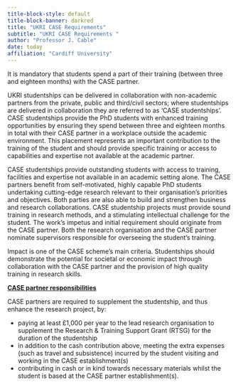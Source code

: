 ```yaml
---
title-block-style: default
title-block-banner: darkred
title: "UKRI CASE Requirements"
subtitle: "UKRI CASE Requirements "
author: "Professor J. Cable"
date: today
affiliation: "Cardiff University"
---
```


It is mandatory that students spend a part of their training (between three and eighteen months) with the CASE partner.

UKRI studentships can be delivered in collaboration with non-academic partners from the private, public and third/civil sectors; where studentships are delivered in collaboration they are referred to as 'CASE studentships'. CASE studentships provide the PhD students with enhanced training opportunities by ensuring they spend between three and eighteen months in total with their CASE partner in a workplace outside the academic environment. This placement represents an important contribution to the training of the student and should provide specific training or access to capabilities and expertise not available at the academic partner.

CASE studentships provide outstanding students with access to training, facilities and expertise not available in an academic setting alone. The CASE partners benefit from self-motivated, highly capable PhD students undertaking cutting-edge research relevant to their organisation's priorities and objectives. Both parties are also able to build and strengthen business and research collaborations. CASE studentship projects must provide sound training in research methods, and a stimulating intellectual challenge for the student. The work's impetus and initial requirement should originate from the CASE partner. Both the research organisation and the CASE partner nominate supervisors responsible for overseeing the student's training.

Impact is one of the CASE scheme's main criteria. Studentships should demonstrate the potential for societal or economic impact through collaboration with the CASE partner and the provision of high quality training in research skills.

[**CASE partner responsibilities**]{.underline}

CASE partners are required to supplement the studentship, and thus enhance the research project, by:

-   paying at least £1,000 per year to the lead research organisation to supplement the Research & Training Support Grant (RTSG) for the duration of the studentship
-   in addition to the cash contribution above, meeting the extra expenses (such as travel and subsistence) incurred by the student visiting and working in the CASE establishment(s)
-   contributing in cash or in kind towards necessary materials whilst the student is based at the CASE partner establishment(s).
